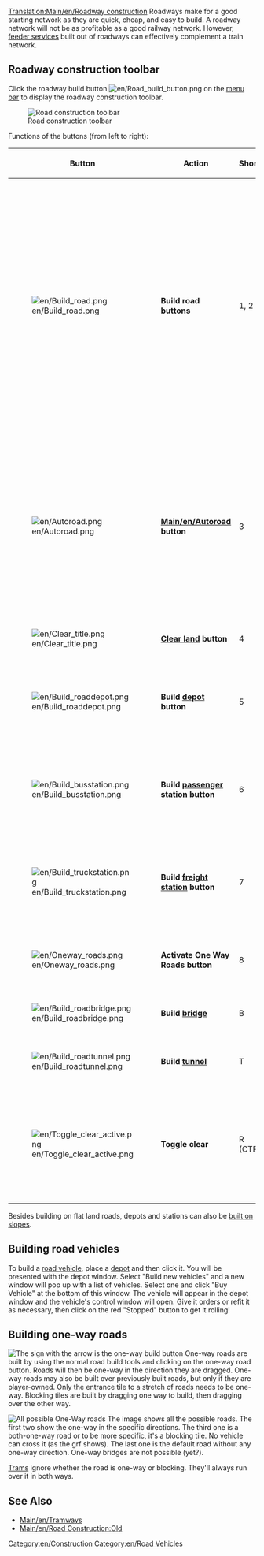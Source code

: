 [[Translation:Main/en/Roadway construction]]{{en/Table of contents}}
Roadways make for a good starting network as they are quick, cheap, and easy to build.  A roadway network will not be as profitable as a good railway network.  However, [[Main/en/Feeder service|feeder service]]s built out of roadways can effectively complement a train network.

==Roadway construction toolbar==
Click the roadway build button [[File:en/Road build button.png]] on the [[Main/en/Game interface#The Menu bar|menu bar]] to display the roadway construction toolbar.

[[File:en/Road constructionnew.png|none|frame|Road construction toolbar]]

Functions of the buttons (from left to right):
{| {{en/Wikitable}}
|- style="background:#efefef"
!width='46'|Button
!width='150'|Action
!Shortcut
!Description
|-
|[[File:en/Build road.png]]
|'''Build road buttons'''||1, 2||Builds a road in the selected direction; you can click and drag. Note that this works with half-tile precision. If you e.g. click in the right half of a tile and then drag to the right the road will start with a half tile. The same applies for the end tile.
|-
|[[File:en/Autoroad.png]]||'''[[Main/en/Autoroad]] button'''||3||A very efficient tool to build roads sections in any direction (while might be difficult to use at first). If used with Ctrl key pressed, easily removes sections.
|-
|[[File:en/Clear title.png]]||'''[[Main/en/Landscaping|Clear land]] button'''||4||Clears tiles.
|-
|[[File:en/Build roaddepot.png]]||'''Build [[Main/en/Depots|depot]] button'''||5||Opens the depot window for you to orient and build a depot.
|-
|[[File:en/Build busstation.png]]||'''Build [[Main/en/Stations#Bus Stations|passenger station]] button'''||6||Opens the bus stop window for you to orient and build a bus stop.
|-
|[[File:en/Build truckstation.png]]||'''Build [[Main/en/Stations#Truck Stations|freight station]] button'''||7||Opens the truck station window for you to orient and build a truck stop.
|-
|[[File:en/Oneway roads.png]]||'''Activate One Way Roads button'''||8||Allows you to build a one-way roads.
|-
|[[File:en/Build roadbridge.png]]||'''Build [[Main/en/Bridges|bridge]]'''||B||Allows you to build a bridge.
|-
|[[File:en/Build roadtunnel.png]]||'''Build [[Main/en/Tunnels|tunnel]]'''||T||Allows you to build a tunnel.
|-
|[[File:en/Toggle clear active.png]]||'''Toggle clear'''||R (CTRL)||Select another tool and then this to remove that item. You can toggle the state by pressing Ctrl.
|}

Besides building on flat land roads, depots and stations can also be [[Main/en/Build on slopes|built on slopes]].

==Building road vehicles==
To build a [[Main/en/Road vehicles|road vehicle]], place a [[Main/en/Depots|depot]] and then click it. You will be presented with the depot window. Select "Build new vehicles" and a new window will pop up with a list of vehicles. Select one and click "Buy Vehicle" at the bottom of this window. The vehicle will appear in the depot window and the vehicle's control window will open. Give it orders or refit it as necessary, then click on the red "Stopped" button to get it rolling!

==Building one-way roads==
[[File:en/Oneway.png|right|frame|The sign with the arrow is the one-way build button]]
One-way roads are built by using the normal road build tools and clicking on the one-way road button. Roads will then be one-way in the direction they are dragged. One-way roads may also be built over previously built roads, but only if they are player-owned. Only the entrance tile to a stretch of roads needs to be one-way. Blocking tiles are built by dragging one way to build, then dragging over the other way.

[[File:en/Oneways.png|left|frame|All possible One-Way roads]]
The image shows all the possible roads. The first two show the one-way in the specific directions. The third one is a both-one-way road or to be more specific, it's a blocking tile. No vehicle can cross it (as the grf shows). The last one is the default road without any one-way direction. One-way bridges are not possible (yet?).

[[Main/en/Tramways|Trams]] ignore whether the road is one-way or blocking. They'll always run over it in both ways.

==See Also==
*[[Main/en/Tramways]]
*[[Main/en/Road Construction:Old]]

[[Category:en/Construction]]
[[Category:en/Road Vehicles]]